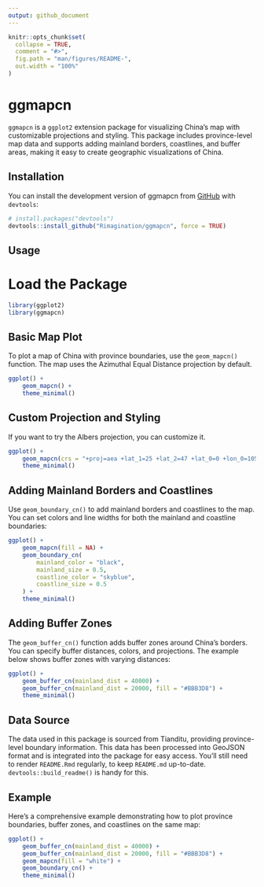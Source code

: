 ```yaml
---
output: github_document
---
```


<!-- README.md is generated from README.Rmd. Please edit that file -->

```r
knitr::opts_chunk$set(
  collapse = TRUE,
  comment = "#>",
  fig.path = "man/figures/README-",
  out.width = "100%"
)
```

# ggmapcn

<!-- badges: start -->
<!-- badges: end -->

`ggmapcn` is a `ggplot2` extension package for visualizing China's map with customizable projections and styling. This package includes province-level map data and supports adding mainland borders, coastlines, and buffer areas, making it easy to create geographic visualizations of China.

## Installation

You can install the development version of ggmapcn from [GitHub](https://github.com/) with `devtools`:

``` r
# install.packages("devtools")
devtools::install_github("Rimagination/ggmapcn", force = TRUE)
```

## Usage

# Load the Package

```r
library(ggplot2)
library(ggmapcn)
```

## Basic Map Plot

To plot a map of China with province boundaries, use the `geom_mapcn()` function. The map uses the Azimuthal Equal Distance projection by default.

```r
ggplot() +
    geom_mapcn() +
    theme_minimal()
```

## Custom Projection and Styling

If you want to try the Albers projection, you can customize it.

```r
ggplot() +
    geom_mapcn(crs = "+proj=aea +lat_1=25 +lat_2=47 +lat_0=0 +lon_0=105 +x_0=0 +y_0=0 +datum=WGS84 +units=m +no_defs", color = "black", fill = "white", size = 0.7) +
    theme_minimal()
```

## Adding Mainland Borders and Coastlines

Use `geom_boundary_cn()` to add mainland borders and coastlines to the map. You can set colors and line widths for both the mainland and coastline boundaries:

```r
ggplot() +
    geom_mapcn(fill = NA) +
    geom_boundary_cn(
        mainland_color = "black",
        mainland_size = 0.5,
        coastline_color = "skyblue",
        coastline_size = 0.5
    ) +
    theme_minimal()
```

## Adding Buffer Zones

The `geom_buffer_cn()` function adds buffer zones around China’s borders. You can specify buffer distances, colors, and projections. The example below shows buffer zones with varying distances:

```r
ggplot() +
    geom_buffer_cn(mainland_dist = 40000) +
    geom_buffer_cn(mainland_dist = 20000, fill = "#BBB3D8") +
    theme_minimal()
```

## Data Source

The data used in this package is sourced from Tianditu, providing province-level boundary information. This data has been processed into GeoJSON format and is integrated into the package for easy access.
You'll still need to render `README.Rmd` regularly, to keep `README.md` up-to-date. `devtools::build_readme()` is handy for this.

## Example

Here’s a comprehensive example demonstrating how to plot province boundaries, buffer zones, and coastlines on the same map:

```r
ggplot() +
    geom_buffer_cn(mainland_dist = 40000) +
    geom_buffer_cn(mainland_dist = 20000, fill = "#BBB3D8") +
    geom_mapcn(fill = "white") + 
    geom_boundary_cn() +
    theme_minimal()
```

